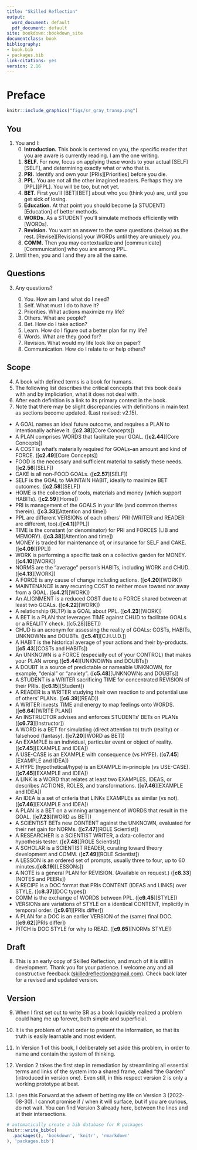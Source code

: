 ---
title: "Skilled Reflection"
output:
  word_document: default
  pdf_document: default
site: bookdown::bookdown_site
documentclass: book
bibliography:
- book.bib
- packages.bib
link-citations: yes
version: 2.16
---

# Preface {.unnumbered}

```{r, echo = FALSE, fig.align='center'}
knitr::include_graphics("figs/sr_gray_transp.png")
```

## You

1.  You and I:
    0.  **Introduction.** This book is centered on you, the specific reader that you are aware is currently reading. I am the one writing.
    1.  **SELF.** For now, focus on applying these words to your actual [SELF][SELF], and determining exactly what or who that is.
    2.  **PRI.** Identify and own your [PRIs][Priorities] before you die.
    3.  **PPL.** You are not all the other imagined readers. Perhaps they are [PPL][PPL]. You will be too, but not yet.
    4.  **BET.** First you'll [BET][BET] about who you (think you) are, until you get sick of losing.
    5.  **Education.** At that point you should become [a STUDENT][Education] of better methods.
    6.  **WORDs.** As a STUDENT you'll simulate methods efficiently with [WORDs].
    7.  **Revision.** You want an answer to the same questions (below) as the rest. [Revise][Revisions] your WORDs until they are uniquely you.
    8.  **COMM.** Then you may contextualize and [communicate][Communication] who you are among PPL.
2.  Until then, you and I and they are all the same.

## Questions

3.  Any questions?

    0.  You. How am I and what do I need?
    1.  Self. What must I do to have it?
    2.  Priorities. What actions maximize my life?
    3.  Others. What are people?
    4.  Bet. How do I take action?
    5.  Learn. How do I figure out a better plan for my life?
    6.  Words. What are they good for?
    7.  Revision. What would my life look like on paper?
    8.  Communication. How do I relate to or help others?

## Scope

4.  A book with defined terms is a book for humans.
5.  The following list describes the critical concepts that this book deals with and by impliciation, what it does not deal with.
6.  After each definition is a link to its primary context in the book.
7.  Note that there may be slight discrepancies with definitions in main text as sections become updated. (Last revised: v2.15).

-   A GOAL names an ideal future outcome, and requires a PLAN to intentionally achieve it. ([**c2.38**][Core Concepts])\
-   A PLAN comprises WORDS that facilitate your GOAL. ([**c2.44**][Core Concepts])\
-   A COST is what's materially required for GOALs--an amount and kind of FORCE. ([**c2.49**][Core Concepts])\
-   FOOD is the necessary and sufficient material to satisfy these needs. ([**c2.56**][SELF])\
-   CAKE is all non-FOOD GOALs. ([**c2.57**][SELF])\
-   SELF is the GOAL to MAINTAIN HABIT, ideally to maximize BET outcomes. ([**c2.58**][SELF])\
-   HOME is the collection of tools, materials and money (which support HABITs). ([**c2.59**][Home])\
-   PRI is management of the GOALS in your life (and common themes therein). ([**c3.33**][Attention and time])\
-   PPL are different VERSIONs of each others' PRI (WRITER and READER are different, too).([**c4.1**][PPL])\
-   TIME is the constant (or denominator) for PRI and FORCES (LIB and MEMORY). ([**c3.38**][Attention and time])\
-   MONEY is traded for maintenance of, or insurance for SELF and CAKE. ([**c4.09**][PPL])\
-   WORK is performing a specific task on a collective garden for MONEY. ([**c4.10**][WORK])\
-   NORMS are the "average" person's HABITs, including WORK and CHUD. ([**c4.13**][WORK])\
-   A FORCE is any cause of change including actions. ([**c4.20**][WORK])\
-   MAINTENANCE is any recurring COST to neither move toward nor away from a GOAL. ([**c4.21**][WORK])\
-   An ALIGNMENT is a reduced COST due to a FORCE shared between at least two GOALs. ([**c4.22**][WORK])\
-   A relationship (RLTP) is a GOAL about PPL. ([**c4.23**][WORK])\
-   A BET is a PLAN that leverages TIME against CHUD to facilitate GOALs or a REALITY check. ([c5.28][BET])\
-   CHUD is an acronym for assessing the reality of GOALs: COSTs, HABITs, UNKNOWNs and DOUBTs. ([**c5.41**][C.H.U.D.])\
-   A HABIT is the historical average of your actions and their by-products.([**c5.43**][COSTs and HABITs])\
-   An UNKNOWN is a FORCE (especially out of your CONTROL) that makes your PLAN wrong.([**c5.44**][UNKNOWNs and DOUBTs])\
-   A DOUBT is a source of predictable or nameable UNKNOWN, for example, "denial" or "anxiety". ([**c5.48**][UNKNOWNs and DOUBTs])\
-   A STUDENT is a WRITER sacrificing TIME for concentrated REVISION of their PRIs. ([**c6.15**][Student])\
-   A READER is a WRITER studying their own reaction to and potential use of others' PLANs. ([**c6.39**][READ])\
-   A WRITER invests TIME and energy to map feelings onto WORDS. ([**c6.64**][WRITE PLAN])\
-   An INSTRUCTOR advises and enforces STUDENTs' BETs on PLANs ([**c6.73**][Instructor])\
-   A WORD is a BET for simulating (direct attention to) truth (reality) or falsehood (fantasy). ([**c7.20**][WORD as BET])\
-   An EXAMPLE is an individual, particular event or object of reality. ([**c7.45**][EXAMPLE and IDEA])\
-   A USE-CASE is an EXAMPLE with consequence (vs HYPE). ([**c7.45**][EXAMPLE and IDEA])\
-   A HYPE (hypothetical/hype) is an EXAMPLE in-principle (vs USE-CASE).([**c7.45**][EXAMPLE and IDEA])\
-   A LINK is a WORD that relates at least two EXAMPLES, IDEAS, or describes ACTIONS, ROLES, and transformations. ([**c7.46**][EXAMPLE and IDEA])\
-   An IDEA is a set of criteria that LINKs EXAMPLEs as similar (vs not). ([**c7.46**][EXAMPLE and IDEA])\
-   A PLAN is a BET on a winning arrangement of WORDS that result in the GOAL. ([**c7.23**][WORD as BET])\
-   A SCIENTIST BETs new CONTENT against the UNKNOWN, evaluated for their net gain for NORMs. ([**c7.47**][ROLE Scientist])\
-   A RESEARCHER is a SCIENTIST WRITER, a data-collector and hypothesis tester. ([**c7.48**][ROLE Scientist])\
-   A SCHOLAR is a SCIENTIST READER, curating toward theory development and COMM. ([**c7.49**][ROLE Scientist])\
-   A LESSON is an ordered set of prompts, usually three to four, up to 60 minutes.([**c8.19**][LESSONs])\
-   A NOTE is a general PLAN for REVISION. (Available on request.) ([**c8.33**][NOTES and PEERs])\
-   A RECIPE is a DOC format that PRIs CONTENT (IDEAS and LINKS) over STYLE. ([**c8.37**][DOC types])\
-   COMM is the exchange of WORDS between PPL. ([**c9.45**][STYLE])\
-   VERSIONs are variations of STYLE on a identical CONTENT, implicitly in temporal order. ([**c9.61**][PRIs differ])\
-   A PLAN for a DOC is an earlier VERSION of the (same) final DOC. ([**c9.62**][PRIs differ])\
-   PITCH is DOC STYLE for why to READ. ([**c9.65**][NORMs STYLE])

## Draft

8.  This is an early copy of Skilled Reflection, and much of it is still in development. Thank you for your patience. I welcome any and all constructive feedback ([skilledreflection\@gmail.com](mailto:skilledreflection@gmail.com){.email}). Check back later for a revised and updated version.

## Version

9.  When I first set out to write SR as a book I quickly realized a problem could hang me up forever, both simple and superficial.

10. It is the problem of what order to present the information, so that its truth is easily learnable and most evident.

11. In Version 1 of this book, I deliberately set aside this problem, in order to name and contain the system of thinking.

12. Version 2 takes the first step in remediation by streamlining all essential terms and links of the system into a shared frame, called "the Garden" (introduced in version one). Even still, in this respect version 2 is only a working prototype at best.

13. I pen this Forward at the advent of betting my life on Version 3 (2022-08-30). I cannot promise if / when it will surface, but if you are curious, do not wait. You can find Version 3 already here, between the lines and at their intersections.

```{r include=FALSE}
# automatically create a bib database for R packages
knitr::write_bib(c(
  .packages(), 'bookdown', 'knitr', 'rmarkdown'
), 'packages.bib')
```
